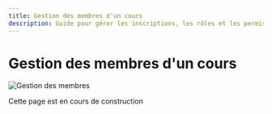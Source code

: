 ```yaml
---
title: Gestion des membres d'un cours
description: Guide pour gérer les inscriptions, les rôles et les permissions des participants à un cours sur la plateforme PLaTon.
---
```


# Gestion des membres d'un cours

![Gestion des membres](../../../public/screens/courses/members.png)

Cette page est en cours de construction
